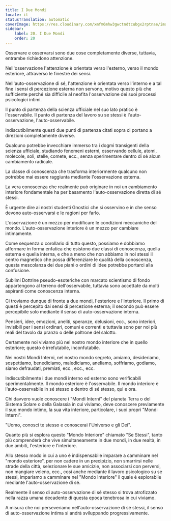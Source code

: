 ```yaml
---
title: I Due Mondi
locale: it
statusTranslation: automatic
coverImage: https://res.cloudinary.com/xmfm6mhw3gwctndtcubgx2rptnae/image/upload/v1740468922/small_cover_tratado_de_psicologia_revolucionaria_a4c0dca4e0.webp
sidebar:
    label: 20. I Due Mondi
    order: 20
---
```

Osservare e osservarsi sono due cose completamente diverse, tuttavia, entrambe richiedono attenzione.

Nell'osservazione l'attenzione è orientata verso l'esterno, verso il mondo esteriore, attraverso le finestre dei sensi.

Nell'auto-osservazione di sé, l'attenzione è orientata verso l'interno e a tal fine i sensi di percezione esterna non servono, motivo questo più che sufficiente perché sia difficile al neofita l'osservazione dei suoi processi psicologici intimi.

Il punto di partenza della scienza ufficiale nel suo lato pratico è l'osservabile. Il punto di partenza del lavoro su se stessi è l'auto-osservazione, l'auto-osservabile.

Indiscutibilmente questi due punti di partenza citati sopra ci portano a direzioni completamente diverse.

Qualcuno potrebbe invecchiare immerso tra i dogmi transigenti della scienza ufficiale, studiando fenomeni esterni, osservando cellule, atomi, molecole, soli, stelle, comete, ecc., senza sperimentare dentro di sé alcun cambiamento radicale.

La classe di conoscenza che trasforma interiormente qualcuno non potrebbe mai essere raggiunta mediante l'osservazione esterna.

La vera conoscenza che realmente può originare in noi un cambiamento interiore fondamentale ha per basamento l'auto-osservazione diretta di sé stessi.

È urgente dire ai nostri studenti Gnostici che si osservino e in che senso devono auto-osservarsi e le ragioni per farlo.

L'osservazione è un mezzo per modificare le condizioni meccaniche del mondo. L'auto-osservazione interiore è un mezzo per cambiare intimamente.

Come sequenza o corollario di tutto questo, possiamo e dobbiamo affermare in forma enfatica che esistono due classi di conoscenza, quella esterna e quella interna, e che a meno che non abbiamo in noi stessi il centro magnetico che possa differenziare le qualità della conoscenza, questa mescolanza dei due piani o ordini di idee potrebbe portarci alla confusione.

Sublimi Dottrine pseudo-esoteriche con marcato scientismo di fondo appartengono al terreno dell'osservabile, tuttavia sono accettate da molti aspiranti come conoscenza interna.

Ci troviamo dunque di fronte a due mondi, l'esteriore e l'interiore. Il primo di questi è percepito dai sensi di percezione esterna; il secondo può essere percepibile solo mediante il senso di auto-osservazione interna.

Pensieri, idee, emozioni, aneliti, speranze, delusioni, ecc., sono interiori, invisibili per i sensi ordinari, comuni e correnti e tuttavia sono per noi più reali del tavolo da pranzo o delle poltrone del salotto.

Certamente noi viviamo più nel nostro mondo interiore che in quello esteriore; questo è irrefutabile, inconfutabile.

Nei nostri Mondi Interni, nel nostro mondo segreto, amiamo, desideriamo, sospettiamo, benediciamo, malediciamo, aneliamo, soffriamo, godiamo, siamo defraudati, premiati, ecc., ecc., ecc.

Indiscutibilmente i due mondi interno ed esterno sono verificabili sperimentalmente. Il mondo esteriore è l'osservabile. Il mondo interiore è l'auto-osservabile in sé stesso e dentro di sé stesso, qui e ora.

Chi davvero vuole conoscere i "Mondi Interni" del pianeta Terra o del Sistema Solare o della Galassia in cui viviamo, deve conoscere previamente il suo mondo intimo, la sua vita interiore, particolare, i suoi propri "Mondi Interni".

"Uomo, conosci te stesso e conoscerai l'Universo e gli Dei".

Quanto più si esplora questo "Mondo Interiore" chiamato "Se Stessi", tanto più comprenderà che vive simultaneamente in due mondi, in due realtà, in due ambiti, l'esteriore e l'interiore.

Allo stesso modo in cui a uno è indispensabile imparare a camminare nel "mondo esteriore", per non cadere in un precipizio, non smarrirsi nelle strade della città, selezionare le sue amicizie, non associarsi con perversi, non mangiare veleno, ecc., così anche mediante il lavoro psicologico su se stessi, impariamo a camminare nel "Mondo Interiore" il quale è esplorabile mediante l'auto-osservazione di sé.

Realmente il senso di auto-osservazione di sé stesso si trova atrofizzato nella razza umana decadente di questa epoca tenebrosa in cui viviamo.

A misura che noi perseveriamo nell'auto-osservazione di sé stessi, il senso di auto-osservazione intima si andrà sviluppando progressivamente.

